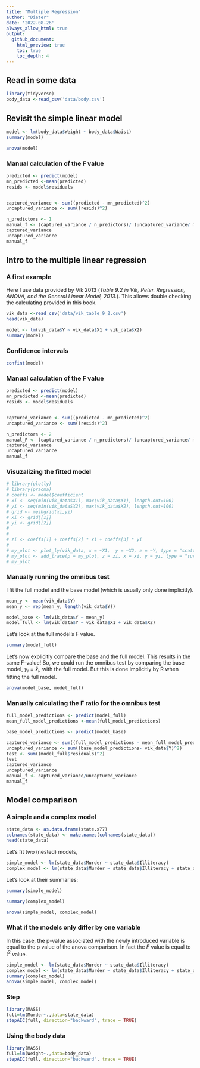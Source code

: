 ```yaml
---
title: "Multiple Regression"
author: "Dieter"
date: '2022-08-26'
always_allow_html: true
output:
  github_document:
    html_preview: true
    toc: true
    toc_depth: 4
---
```




## Read in some data

```r
library(tidyverse)
body_data <-read_csv('data/body.csv')
```
## Revisit the simple linear model

```r
model <- lm(body_data$Weight ~ body_data$Waist)
summary(model)
```

```r
anova(model)
```
### Manual calculation of the F value 

```r
predicted <- predict(model)
mn_predicted <-mean(predicted)
resids <- model$residuals


captured_variance <- sum((predicted - mn_predicted)^2)
uncaptured_variance <- sum((resids)^2)

n_predictors <- 1
manual_f <- (captured_variance / n_predictors)/ (uncaptured_variance/ model$df.residual)
captured_variance
uncaptured_variance
manual_f
```

## Intro to the multiple linear regression

### A first example

Here I use data provided by Vik 2013 (*Table 9.2 in Vik, Peter. Regression, ANOVA, and the General Linear Model, 2013.*). This allows double checking the calculating provided in this book.

```r
vik_data <-read_csv('data/vik_table_9_2.csv')
head(vik_data)
```


```r
model <- lm(vik_data$Y ~ vik_data$X1 + vik_data$X2)
summary(model)
```

### Confidence intervals

```r
confint(model)
```


### Manual calculation of the F value

```r
predicted <- predict(model)
mn_predicted <-mean(predicted)
resids <- model$residuals


captured_variance <- sum((predicted - mn_predicted)^2)
uncaptured_variance <- sum((resids)^2)

n_predictors <- 2
manual_F <- (captured_variance / n_predictors)/ (uncaptured_variance/ model$df.residual)
captured_variance
uncaptured_variance
manual_f
```

### Visuzalizing the fitted model

```r
# library(plotly)
# library(pracma)
# coeffs <- model$coefficient
# xi <- seq(min(vik_data$X1), max(vik_data$X1), length.out=100)
# yi <- seq(min(vik_data$X2), max(vik_data$X2), length.out=100)
# grid <- meshgrid(xi,yi)
# xi <- grid[[1]]
# yi <- grid[[2]]
# 
# 
# zi <- coeffs[1] + coeffs[2] * xi + coeffs[3] * yi
# 
# my_plot <- plot_ly(vik_data, x = ~X1,  y = ~X2, z = ~Y, type = "scatter3d", mode = "markers")
# my_plot <- add_trace(p = my_plot, z = zi, x = xi, y = yi, type = "surface")
# my_plot
```

### Manually running the omnibus test

I fit the full model and the base model (which is usually only done implicitly).

```r
mean_y <- mean(vik_data$Y)
mean_y <- rep(mean_y, length(vik_data$Y))

model_base <- lm(vik_data$Y ~ mean_y)
model_full <- lm(vik_data$Y ~ vik_data$X1 + vik_data$X2)
```

Let's look at the full model's F value.

```r
summary(model_full)
```

Let's now explicitly compare the base and the full model. This results in the same F-value! So, we could run the omnibus test by comparing the base model, $y_i = \bar{x}_i$, with the full model. But this is done implicitly by R when fitting the full model.

```r
anova(model_base, model_full)
```
### Manually calculating the F ratio for the omnibus test


```r
full_model_predictions <- predict(model_full)
mean_full_model_predictions <-mean(full_model_predictions)

base_model_predictions <- predict(model_base)

captured_variance <- sum((full_model_predictions - mean_full_model_predictions)^2) 
uncaptured_variance <- sum((base_model_predictions- vik_data$Y)^2) 
test <- sum((model_full$residuals)^2) 
test
captured_variance
uncaptured_variance
manual_f <- captured_variance/uncaptured_variance
manual_f
```


## Model comparison

### A simple and a complex model

```r
state_data <- as.data.frame(state.x77)
colnames(state_data) <- make.names(colnames(state_data))
head(state_data)
```

Let's fit two (nested) models,


```r
simple_model <- lm(state_data$Murder ~ state_data$Illiteracy)
complex_model <- lm(state_data$Murder ~ state_data$Illiteracy + state_data$Income + state_data$Population)
```

Let's look at their summaries:

```r
summary(simple_model)
```

```r
summary(complex_model)
```

```r
anova(simple_model, complex_model)
```
### What if the models only differ by one variable

In this case, the p-value associated with the newly introduced variable is equal to the p value of the anova comparison. In fact the $F$ value is equal to $t^2$ value. 

```r
simple_model <- lm(state_data$Murder ~ state_data$Illiteracy)
complex_model <- lm(state_data$Murder ~ state_data$Illiteracy + state_data$Income)
summary(complex_model)
anova(simple_model, complex_model)
```

### Step

```r
library(MASS)
full=lm(Murder~.,data=state_data)
stepAIC(full, direction="backward", trace = TRUE)
```

### Using the body data


```r
library(MASS)
full=lm(Weight~.,data=body_data)
stepAIC(full, direction="backward", trace = TRUE)
```


